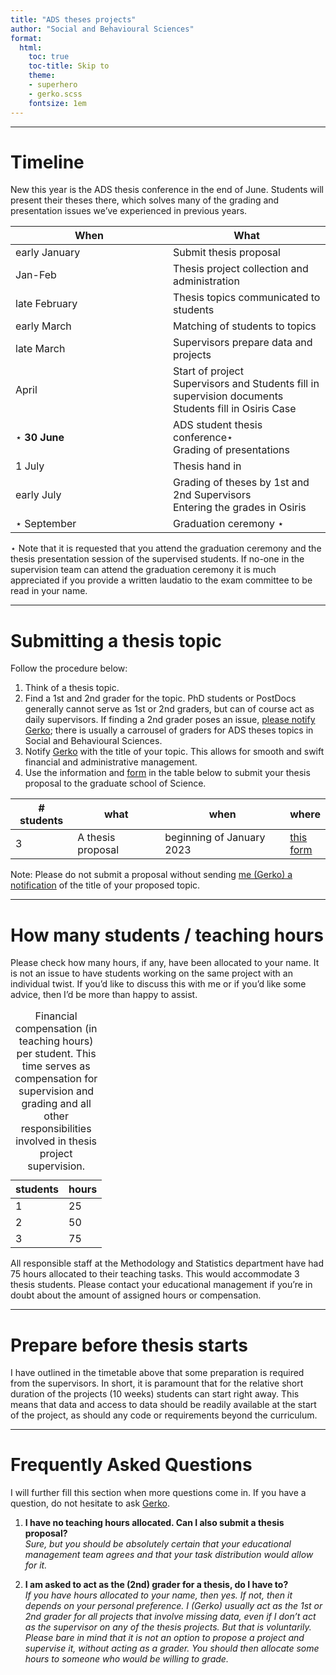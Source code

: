 ```yaml
---
title: "ADS theses projects"
author: "Social and Behavioural Sciences"
format: 
  html:
    toc: true
    toc-title: Skip to
    theme: 
    - superhero
    - gerko.scss
    fontsize: 1em
---
```


---

# Timeline
New this year is the ADS thesis conference in the end of June. Students will present their theses there, which solves many of the grading and presentation issues we've experienced in previous years. 

| When | What |
|------|------|
|   early January   | Submit thesis proposal     |
| Jan-Feb | Thesis project collection and administration |
| late February    |    Thesis topics communicated to students  |
|  early March    |  Matching of students to topics    |
|   late March   |  Supervisors prepare data and projects    |
|   April   | Start of project<br> Supervisors and Students fill in supervision documents<br> Students fill in Osiris Case     |
| $\star$ **30 June** | ADS student thesis conference$\star$ <br> Grading of presentations |
| 1 July | Thesis hand in |
| early July | Grading of theses by 1st and 2nd Supervisors <br> Entering the grades in Osiris |
| $\star$ September  |  Graduation ceremony $\star$ |

$\star$ Note that it is requested that you attend the graduation ceremony and the thesis presentation session of the supervised students. If no-one in the supervision team can attend the graduation ceremony it is much appreciated if you provide a written laudatio to the exam committee to be read in your name. 

---

# Submitting a thesis topic

Follow the procedure below:

1.  Think of a thesis topic.
2.  Find a 1st and 2nd grader for the topic. PhD students or PostDocs generally cannot serve as 1st or 2nd graders, but can of course act as daily supervisors. If finding a 2nd grader poses an issue, [please notify Gerko](mailto:G.Vink@uu.nl?subject=ADS Thesis grading); there is usually a carrousel of graders for ADS theses topics in Social and Behavioural Sciences.
3.  Notify [Gerko](mailto:G.Vink@uu.nl?subject=Thesis project proposed) with the title of your topic. This allows for smooth and swift financial and administrative management.
4.  Use the information and [form](https://survey.uu.nl/jfe/form/SV_eWnQIj2ppzdt2Vo) in the table below to submit your thesis proposal to the graduate school of Science.

| \# students | what              | when                      | where |
|-------------|-------------------|---------------------------| ----- |
| 3           | A thesis proposal | beginning of January 2023 | [this form](https://survey.uu.nl/jfe/form/SV_eWnQIj2ppzdt2Vo) |

Note: Please do not submit a proposal without sending [me (Gerko) a notification](mailto:G.Vink@uu.nl?subject=Thesis project proposed) of the title of your proposed topic. 

---

# How many students / teaching hours
Please check how many hours, if any, have been allocated to your name. It is not an issue to have students working on the same project with an individual twist. If you'd like to discuss this with me or if you'd like some advice, then I'd be more than happy to assist. 

| students | hours |
|----------|-------|
| 1        | 25    |
| 2        | 50    |
| 3        | 75    |

: Financial compensation (in teaching hours) per student. This time serves as compensation for supervision and grading and all other responsibilities involved in thesis project supervision.

All responsible staff at the Methodology and Statistics department have had 75 hours allocated to their teaching tasks. This would accommodate 3 thesis students. Please contact your educational management if you're in doubt about the amount of assigned hours or compensation. 

---

# Prepare before thesis starts

I have outlined in the timetable above that some preparation is required from the supervisors. In short, it is paramount that for the relative short duration of the projects (10 weeks) students can start right away. This means that data and access to data should be readily available at the start of the project, as should any code or requirements beyond the curriculum. 

---

# Frequently Asked Questions

I will further fill this section when more questions come in. If you have a question, do not hesitate to ask [Gerko](mailto:G.Vink@uu.nl?subject=Question about ADS theses).

1. **I have no teaching hours allocated. Can I also submit a thesis proposal?** <br> *Sure, but you should be absolutely certain that your educational management team agrees and that your task distribution would allow for it.*

2. **I am asked to act as the (2nd) grader for a thesis, do I have to?** <br> *If you have hours allocated to your name, then yes. If not, then it depends on your personal preference. I (Gerko) usually act as the 1st or 2nd grader for all projects that involve missing data, even if I don't act as the supervisor on any of the thesis projects. But that is voluntarily. Please bare in mind that it is not an option to propose a project and supervise it, without acting as a grader. You should then allocate some hours to someone who would be willing to grade.*

